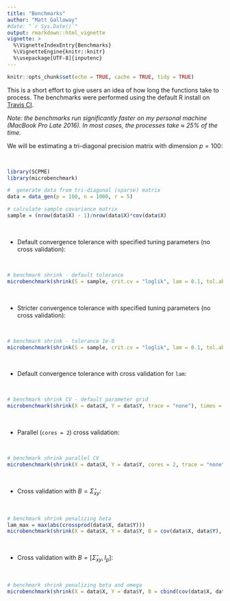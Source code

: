 ```yaml
---
title: "Benchmarks"
author: "Matt Galloway"
#date: "`r Sys.Date()`"
output: rmarkdown::html_vignette
vignette: >
  %\VignetteIndexEntry{Benchmarks}
  %\VignetteEngine{knitr::knitr}
  %\usepackage[UTF-8]{inputenc}
---
```


```r
knitr::opts_chunk$set(echo = TRUE, cache = TRUE, tidy = TRUE)
```

This is a short effort to give users an idea of how long the functions take to process. The benchmarks were performed using the default R install on [Travis CI](https://travis-ci.org/).

*Note: the benchmarks run significantly faster on my personal machine (MacBook Pro Late 2016). In most cases, the processes take $\approx$ 25\% of the time.*

We will be estimating a tri-diagonal precision matrix with dimension $p = 100$:

<br>\vspace{0.5cm}
```r
library(SCPME)
library(microbenchmark)

#  generate data from tri-diagonal (sparse) matrix
data = data_gen(p = 100, n = 1000, r = 5)

# calculate sample covariance matrix
sample = (nrow(data$X) - 1)/nrow(data$X)*cov(data$X)

```
<br>\vspace{0.5cm}

 - Default convergence tolerance with specified tuning parameters (no cross validation):

<br>\vspace{0.5cm}
```r

# benchmark shrink - default tolerance
microbenchmark(shrink(S = sample, crit.cv = "loglik", lam = 0.1, tol.abs = 1e-4, tol.rel = 1e-4, trace = "none"))

```
<br>\vspace{0.5cm}

 - Stricter convergence tolerance with specified tuning parameters (no cross validation):

<br>\vspace{0.5cm}
```r

# benchmark shrink - tolerance 1e-8
microbenchmark(shrink(S = sample, crit.cv = "loglik", lam = 0.1, tol.abs = 1e-8, tol.rel = 1e-8, trace = "none"))

```
<br>\vspace{0.5cm}

 - Default convergence tolerance with cross validation for `lam`:

<br>\vspace{0.5cm}
```r

# benchmark shrink CV - default parameter grid
microbenchmark(shrink(X = data$X, Y = data$Y, trace = "none"), times = 5)

```
<br>\vspace{0.5cm}

 - Parallel (`cores = 2`) cross validation:

<br>\vspace{0.5cm}
```r

# benchmark shrink parallel CV
microbenchmark(shrink(X = data$X, Y = data$Y, cores = 2, trace = "none"), times = 5)

```
<br>\vspace{0.5cm}

 - Cross validation with $B = \hat{\Sigma}_{xy}$:

<br>\vspace{0.5cm}
```r

# benchmark shrink penalizing beta
lam_max = max(abs(crossprod(data$X, data$Y)))
microbenchmark(shrink(X = data$X, Y = data$Y, B = cov(data$X, data$Y), lam.max = lam_max, lam.min.ratio = 1e-4, trace = "none"), times = 5)

```
<br>\vspace{0.5cm}

 - Cross validation with $B = \left[\hat{\Sigma}_{xy}, I_{p} \right]$:

<br>\vspace{0.5cm}
```r

# benchmark shrink penalizing beta and omega
microbenchmark(shrink(X = data$X, Y = data$Y, B = cbind(cov(data$X, data$Y), diag(ncol(data$X))), lam.max = 10, lam.min.ratio = 1e-4, trace = "none"), times = 5)

```

